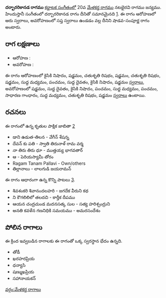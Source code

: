 {{Infobox ragam
	| name          	= దర్బారరికానడ
	| synonym	    	= 
	| mela          	= 
	| chakra        	= 
	| janaka        	= 
	| type          	= శాడవ-సంపూర్ణ
	| arohanam      	= {{svaraC|N2|S|R2|S|R2|S|M1|P|D1|N2|S'}} 
	| avarohanam    	= {{svaraC|S'|D1|N2|P|M1|P|G2|M1|R2|S}}
	| jeeva         	=
	| chhaya        	=
	| nyasa         	=
	| vishesha      	= 
	| equivalent  		= దర్బారరికానడ
}}
{{కర్ణాటక సంగీత రాగాలు}}
'''దర్బారరికానడ రాగము''' [[కర్ణాటక సంగీతం]]లో 20వ [[మేళకర్త రాగము]] నటభైరవి రాగము జన్యము.  హిందుస్తానీ సంగీతంలో దర్బారరికానడ రాగం దీనితో సమానమైనది [https://karnatik.com/hcragatable.shtml]. ఈ రాగం ఆరోహణలో ఆరు స్వరాలు, అవరోహణంలో సప్త స్వరాలు ఉండడం వల్ల దీనిని షాడవ-సంపూర్ణ రాగం అంటారు.


==రాగ లక్షణాలు==


* ఆరోహణ : {{svaraC|N2|S|R2|S|R2|S|M1|P|D1|N2|S'}} 
* అవరోహణ : {{svaraC|S'|D1|N2|P|M1|P|G2|M1|R2|S}}

ఈ రాగం ఆరోహణంలో కైసికి నిషాదం, షడ్జమం, చతుశృతి రిషభం, షడ్జమం, చతుశృతి రిషభం, షడ్జమం, సుద్ద మధ్యమం, పంచమం, సుద్ద దైవతం, కైసికి నిషాదం, షడ్జమం [[స్వరాలు]], అవరోహణంలో షడ్జమం, సుద్ద దైవతం, కైసికి నిషాదం, పంచమం, సుద్ద మధ్యమం, పంచమం, సాధారణ గాంధారం, సుద్ద మధ్యమం, చతుశృతి రిషభం, షడ్జమం [[స్వరాలు]] ఉంటాయి.

==రచనలు==
ఈ రాగంలో ఉన్న కృతుల పాక్షిక జాబితా [https://github.com/ssrihari/ragavardhini/blob/master/ragas/kritis.psv]
* డాని ఉడుత-తిలన - వేగీన్ శేషన్న
* దేవన్ కు పతి - స్వాతి తిరునాళ్ రామ వర్మ
* నా తిరు తిరు ధూ - ముత్తయ్య భాగవతార్
* ఆ - పెరియస్యామీ తోరం
* Ragam Tanam Pallavi - Own/others
* తిల్లానాలు - లాలగుడి జయరామన్

ఈ రాగం ఆధారంగా ఉన్న కొన్ని పాటలు [http://rksanka.tripod.com/music/rslist.html].
* శివశంకరి శివానందలహరి - జగదేక వీరుని కథ
* ని కౌగలిలిలో తలదచి - కార్తీక దీపము
* ఆయన చంద్రచుండ మదనసత్క సుల - సత్య హరిశ్చంద్రుని
* అనతి కవళేన గణనిధికి సమయము - అమరసందేశం




==పోలిన రాగాలు==
ఈ క్రింద ఇవ్వబడిన రాగాలకు ఈ రాగంతో ఒక్క స్వరస్థాన భేదం ఉన్నది.
* తోడీ
* ఖరహరప్రియ
* ధన్యాసి
* షణ్ముఖప్రియ
* సహానాయకన్



[[వర్గం:మేళకర్త రాగాలు]]